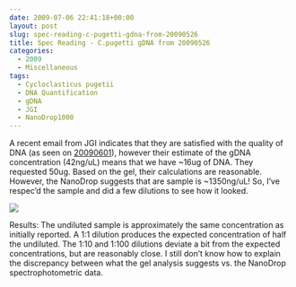 ```yaml
---
date: 2009-07-06 22:41:18+00:00
layout: post
slug: spec-reading-c-pugetti-gdna-from-20090526
title: Spec Reading - C.pugetti gDNA from 20090526
categories:
  - 2009
  - Miscellaneous
tags:
  - Cycloclasticus pugetii
  - DNA Quantification
  - gDNA
  - JGI
  - NanoDrop1000
---
```


A recent email from JGI indicates that they are satisfied with the quality of DNA (as seen on [20090601](/Sam%27s+Working+Notebook+Jun-Aug+2009#sjw20090601)), however their estimate of the gDNA concentration (42ng/uL) means that we have ~16ug of DNA. They requested 50ug. Based on the gel, their calculations are reasonable. However, the NanoDrop suggests that are sample is ~1350ng/uL! So, I've respec'd the sample and did a few dilutions to see how it looked.

![](https://eagle.fish.washington.edu/Arabidopsis/20090706%20DNA%20SJW.jpg)

Results: The undiluted sample is approximately the same concentration as initially reported. A 1:1 dilution produces the expected concentration of half the undiluted. The 1:10 and 1:100 dilutions deviate a bit from the expected concentrations, but are reasonably close. I still don't know how to explain the discrepancy between what the gel analysis suggests vs. the NanoDrop spectrophotometric data.
